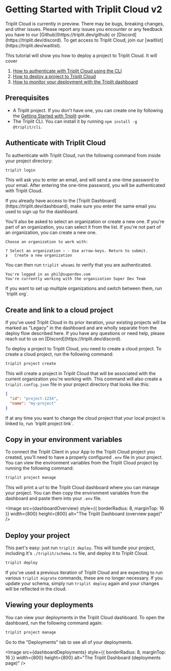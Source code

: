 
# Getting Started with Triplit Cloud v2

<Callout type="warning" emoji="⚠️">
  Triplit Cloud is currently in preview. There may be bugs, breaking changes,
  and other issues. Please report any issues you encounter or any feedback you
  have to our [Github](https://triplit.dev/github) or
  [Discord](https://triplit.dev/discord).
</Callout>
<Callout type="info" emoji="ℹ️">
  To get access to Triplit Cloud, join our
  [waitlist](https://triplit.dev/waitlist).
</Callout>

This tutorial will show you how to deploy a project to Triplit Cloud. It will cover

1. [How to authenticate with Triplit Cloud using the CLI](#authenticate-with-triplit-cloud)
2. [How to deploy a project to Triplit Cloud](#deploy-your-project)
3. [How to monitor your deployment with the Triplit dashboard](#viewing-your-deployments)

## Prerequisites

- A Triplit project. If you don't have one, you can create one by following the
  [Getting Started with Triplit](/getting-started) guide.
- The Triplit CLI. You can install it by running `npm install -g @triplit/cli`.

## Authenticate with Triplit Cloud

To authenticate with Triplit Cloud, run the following command from inside your project directory:

```bash copy
triplit login
```

This will ask you to enter an email, and will send a one-time password to your email. After entering the one-time password, you will be authenticated with Triplit Cloud.

<Callout type="info" emoji="ℹ️">
  If you already have access to the [Triplit
  Dashboard](https://triplit.dev/dashboard), make sure you enter the same email
  you used to sign up for the dashboard.
</Callout>

You'll also be asked to select an organization or create a new one. If you're part of an organization, you can select it from the list. If you're not part of an organization, you can create a new one.

```stdout
Choose an organization to work with:

? Select an organization › - Use arrow-keys. Return to submit.
❯   Create a new organization
```

You can then run `triplit whoami` to verify that you are authenticated.

```
You're logged in as phil@superdev.com
You're currently working with the organization Super Dev Team
```

<Callout type="info" emoji="ℹ️">
  If you want to set up multiple organizations and switch between them, run
  `triplit org`.
</Callout>

## Create and link to a cloud project

<Callout type="warning" emoji="⚠️">
  If you've used Triplit Cloud in its prior iteration, your existing projects
  will be marked as "Legacy" in the dashboard and are wholly separate from the
  deploy flow described here. If you have any questions or need help, please
  reach out to us on [Discord](https://triplit.dev/discord).
</Callout>

To deploy a project to Triplit Cloud, you need to create a cloud project. To create a cloud project, run the following command:

```bash copy
triplit project create
```

This will create a project in Triplit Cloud that will be associated with the current organization you're working with. This command will also create a `triplit.config.json` file in your project directory that looks like this:

```json filename="triplit.config.json"
{
  "id": "project-1234",
  "name": "my-project"
}
```

<Callout type="info" emoji="ℹ️">
  If at any time you want to change the cloud project that your local project is
  linked to, run `triplit project link`.
</Callout>

## Copy in your environment variables

To connect the Triplit Client in your App to the Triplit Cloud project you created, you'll need to have a properly configured `.env` file in your project. You can view the environment variables from the Triplit Cloud project by running the following command:

```bash copy
triplit project manage
```

This will print a url to the Triplit Cloud dashboard where you can manage your project. You can then copy the environment variables from the dashboard and paste them into your `.env` file.

<Image
  src={dashboardOverview}
  style={{ borderRadius: 8, marginTop: 16 }}
  width={800}
  height={800}
  alt="The Triplit Dashboard (overview page)"
/>

## Deploy your project

This part's easy: just run `triplit deploy`. This will bundle your project, including it's `./triplit/schema.ts` file, and deploy it to Triplit Cloud.

```bash copy
triplit deploy
```

If you've used a previous iteration of Triplit Cloud and are expecting to run
various `triplit migrate` commands, these are no longer necessary. If you update
your schema, simply run `triplit deploy` again and your changes will be
reflected in the cloud.

## Viewing your deployments

You can view your deployments in the Triplit Cloud dashboard. To open the dashboard, run the following command again:

```bash copy
triplit project manage
```

Go to the "Deployments" tab to see all of your deployments.

<Image
  src={dashboardDeployments}
  style={{ borderRadius: 8, marginTop: 16 }}
  width={800}
  height={800}
  alt="The Triplit Dashboard (deployments page)"
/>
